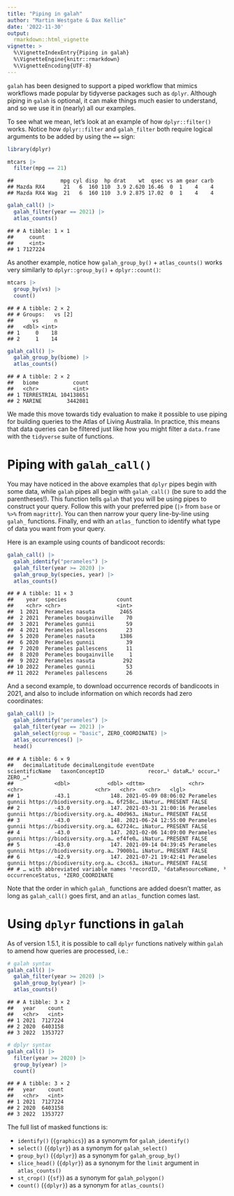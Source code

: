 ```yaml
---
title: "Piping in galah"
author: "Martin Westgate & Dax Kellie"
date: '2022-11-30'
output:
  rmarkdown::html_vignette
vignette: >
  %\VignetteIndexEntry{Piping in galah}
  %\VignetteEngine{knitr::rmarkdown}
  %\VignetteEncoding{UTF-8}
---
```


`galah` has been designed to support a piped workflow that mimics 
workflows made popular by tidyverse packages such as `dplyr`. Although piping in
`galah` is optional, it can make things much easier to understand, and so we use
it in (nearly) all our examples.

To see what we mean, let's look at an example of how `dplyr::filter()` works. 
Notice how `dplyr::filter` and `galah_filter` both require logical arguments to 
be added by using the `==` sign:


```r
library(dplyr)

mtcars |> 
  filter(mpg == 21)
```

```
##               mpg cyl disp  hp drat    wt  qsec vs am gear carb
## Mazda RX4      21   6  160 110  3.9 2.620 16.46  0  1    4    4
## Mazda RX4 Wag  21   6  160 110  3.9 2.875 17.02  0  1    4    4
```

```r
galah_call() |>
  galah_filter(year == 2021) |>
  atlas_counts()
```

```
## # A tibble: 1 × 1
##     count
##     <int>
## 1 7127224
```

As another example, notice how `galah_group_by()` + `atlas_counts()` works very 
similarly to `dplyr::group_by()` + `dplyr::count()`:


```r
mtcars |>
  group_by(vs) |> 
  count()
```

```
## # A tibble: 2 × 2
## # Groups:   vs [2]
##      vs     n
##   <dbl> <int>
## 1     0    18
## 2     1    14
```

```r
galah_call() |>
  galah_group_by(biome) |>
  atlas_counts()
```

```
## # A tibble: 2 × 2
##   biome           count
##   <chr>           <int>
## 1 TERRESTRIAL 104138651
## 2 MARINE        3442081
```

We made this move towards tidy evaluation to make it possible to use 
piping for building queries to the Atlas of Living Australia. In practice, this 
means that data queries can be filtered just like how you might 
filter a `data.frame` with the `tidyverse` suite of functions. 

# Piping with `galah_call()`
You may have noticed in the above examples that `dplyr` pipes begin with some 
data, while `galah` pipes all begin with `galah_call()` (be sure to add the 
parentheses!). This function tells `galah` that you will be using 
pipes to construct your query. Follow this with your preferred pipe (`|>` from 
`base` or `%>%` from `magrittr`). You can then narrow your query line-by-line 
using `galah_` functions. Finally, end with an `atlas_` function to identify 
what type of data you want from your query.  
  
Here is an example using counts of bandicoot records:


```r
galah_call() |>
  galah_identify("perameles") |>
  galah_filter(year >= 2020) |>
  galah_group_by(species, year) |>
  atlas_counts()
```

```
## # A tibble: 11 × 3
##    year  species                count
##    <chr> <chr>                  <int>
##  1 2021  Perameles nasuta        2465
##  2 2021  Perameles bougainville    70
##  3 2021  Perameles gunnii          59
##  4 2021  Perameles pallescens      23
##  5 2020  Perameles nasuta        1386
##  6 2020  Perameles gunnii          39
##  7 2020  Perameles pallescens      11
##  8 2020  Perameles bougainville     1
##  9 2022  Perameles nasuta         292
## 10 2022  Perameles gunnii          53
## 11 2022  Perameles pallescens      26
```

And a second example, to download occurrence records of bandicoots 
in 2021, and also to include information on which records had zero coordinates:


```r
galah_call() |>
  galah_identify("perameles") |>
  galah_filter(year == 2021) |>
  galah_select(group = "basic", ZERO_COORDINATE) |>
  atlas_occurrences() |>
  head()
```

```
## # A tibble: 6 × 9
##   decimalLatitude decimalLongitude eventDate           scientificName   taxonConceptID              recor…¹ dataR…² occur…³ ZERO_…⁴
##             <dbl>            <dbl> <dttm>              <chr>            <chr>                       <chr>   <chr>   <chr>   <lgl>  
## 1           -43.1             148. 2021-05-09 08:06:02 Perameles gunnii https://biodiversity.org.a… 6f258c… iNatur… PRESENT FALSE  
## 2           -43.0             147. 2021-03-31 21:00:16 Perameles gunnii https://biodiversity.org.a… 40d963… iNatur… PRESENT FALSE  
## 3           -43.0             148. 2021-06-24 12:55:00 Perameles gunnii https://biodiversity.org.a… 62724c… iNatur… PRESENT FALSE  
## 4           -43.0             147. 2021-02-06 14:09:00 Perameles gunnii https://biodiversity.org.a… ef4fe0… iNatur… PRESENT FALSE  
## 5           -43.0             147. 2021-09-14 04:39:45 Perameles gunnii https://biodiversity.org.a… 7900b1… iNatur… PRESENT FALSE  
## 6           -42.9             147. 2021-07-21 19:42:41 Perameles gunnii https://biodiversity.org.a… c3cc63… iNatur… PRESENT FALSE  
## # … with abbreviated variable names ¹​recordID, ²​dataResourceName, ³​occurrenceStatus, ⁴​ZERO_COORDINATE
```

Note that the order in which `galah_` functions are added doesn't matter, as long
as `galah_call()` goes first, and an `atlas_` function comes last.

# Using `dplyr` functions in `galah`
As of version 1.5.1, it is possible to call `dplyr` functions natively within 
`galah` to amend how queries are processed, i.e.:


```r
# galah syntax
galah_call() |>
  galah_filter(year >= 2020) |>
  galah_group_by(year) |>
  atlas_counts()
```

```
## # A tibble: 3 × 2
##   year    count
##   <chr>   <int>
## 1 2021  7127224
## 2 2020  6403158
## 3 2022  1353727
```

```r
# dplyr syntax
galah_call() |>
  filter(year >= 2020) |>
  group_by(year) |>
  count()
```

```
## # A tibble: 3 × 2
##   year    count
##   <chr>   <int>
## 1 2021  7127224
## 2 2020  6403158
## 3 2022  1353727
```
The full list of masked functions is: 

* `identify()` (`{graphics}`) as a synonym for `galah_identify()`
* `select()` (`{dplyr}`) as a synonym for `galah_select()`
* `group_by()` (`{dplyr}`) as a synonym for `galah_group_by()`
* `slice_head()` (`{dplyr}`) as a synonym for the `limit` argument in `atlas_counts()`
* `st_crop()` (`{sf}`) as a synonym for `galah_polygon()`
* `count()` (`{dplyr}`) as a synonym for `atlas_counts()`
